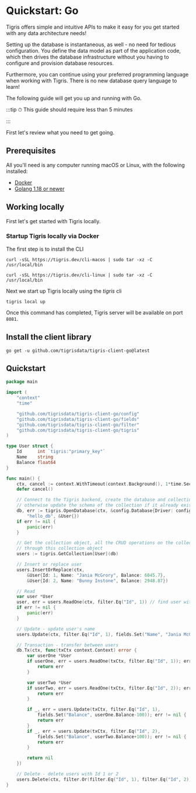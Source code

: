 # Quickstart: Go

Tigris offers simple and intuitive APIs to make it easy for you get started
with any data architecture needs!

Setting up the database is instantaneous, as well - no need for tedious
configuration. You define the data model as part of the application code,
which then drives the database infrastructure without you having to
configure and provision database resources.

Furthermore, you can continue using your preferred programming language when
working with Tigris. There is no new database query language to learn!

The following guide will get you up and running with Go.

:::tip
⏱ This guide should require less than 5 minutes

:::

First let's review what you need to get going.

## Prerequisites

All you'll need is any computer running macOS or Linux, with the following
installed:

- [Docker](https://docs.docker.com/get-docker/)
- [Golang 1.18 or newer](https://go.dev/dl/)

## Working locally

First let's get started with Tigris locally.

### Startup Tigris locally via Docker

The first step is to install the CLI


<Tabs>
<TabItem value="macOS" label="macOS">

```shell
curl -sSL https://tigris.dev/cli-macos | sudo tar -xz -C /usr/local/bin
```

</TabItem>
<TabItem value="Linux" label="Linux">

```shell
curl -sSL https://tigris.dev/cli-linux | sudo tar -xz -C /usr/local/bin
```

</TabItem>
</Tabs>

Next we start up Tigris locally using the _tigris_ cli

```shell
tigris local up
```

Once this command has completed, Tigris server will be available on port
`8081`.

## Install the client library

```shell
go get -u github.com/tigrisdata/tigris-client-go@latest
```

## Quickstart

```go title=main.go
package main

import (
	"context"
	"time"

	"github.com/tigrisdata/tigris-client-go/config"
	"github.com/tigrisdata/tigris-client-go/fields"
	"github.com/tigrisdata/tigris-client-go/filter"
	"github.com/tigrisdata/tigris-client-go/tigris"
)

type User struct {
	Id      int `tigris:"primary_key"`
	Name    string
	Balance float64
}

func main() {
	ctx, cancel := context.WithTimeout(context.Background(), 1*time.Second)
	defer cancel()

	// Connect to the Tigris backend, create the database and collection if they don't exist,
	// otherwise update the schema of the collection if it already exists
	db, err := tigris.OpenDatabase(ctx, &config.Database{Driver: config.Driver{URL: "localhost:8081"}},
		"hello_db", &User{})
	if err != nil {
		panic(err)
	}

	// Get the collection object, all the CRUD operations on the collection will be performed
	// through this collection object
	users := tigris.GetCollection[User](db)

	// Insert or replace user
	users.InsertOrReplace(ctx,
		&User{Id: 1, Name: "Jania McGrory", Balance: 6045.7},
		&User{Id: 2, Name: "Bunny Instone", Balance: 2948.87})

	// Read
	var user *User
	user, err = users.ReadOne(ctx, filter.Eq("Id", 1)) // find user with Id 1
	if err != nil {
		panic(err)
	}

	// Update - update user's name
	users.Update(ctx, filter.Eq("Id", 1), fields.Set("Name", "Jania McGrover"))

	// Transaction - transfer between users
	db.Tx(ctx, func(txCtx context.Context) error {
		var userOne *User
		if userOne, err = users.ReadOne(txCtx, filter.Eq("Id", 1)); err != nil {
			return err
		}

		var userTwo *User
		if userTwo, err = users.ReadOne(txCtx, filter.Eq("Id", 2)); err != nil {
			return err
		}

		if _, err = users.Update(txCtx, filter.Eq("Id", 1),
			fields.Set("Balance", userOne.Balance-100)); err != nil {
			return err
		}
		if _, err = users.Update(txCtx, filter.Eq("Id", 2),
			fields.Set("Balance", userTwo.Balance+100)); err != nil {
			return err
		}

		return nil
	})

	// Delete - delete users with Id 1 or 2
	users.Delete(ctx, filter.Or(filter.Eq("Id", 1), filter.Eq("Id", 2)))
}
```

